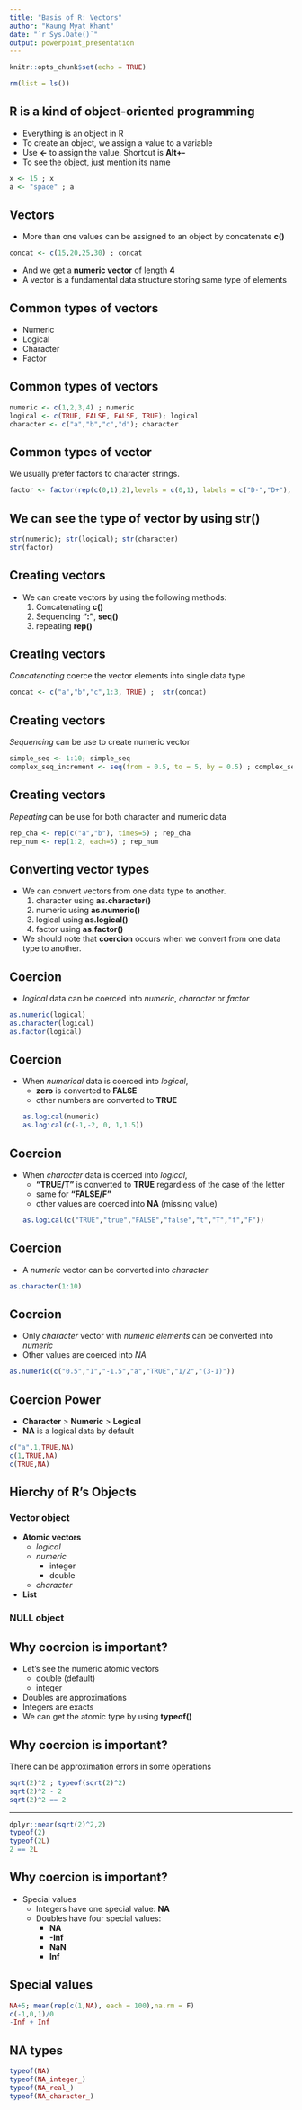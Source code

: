 ```yaml
---
title: "Basis of R: Vectors"
author: "Kaung Myat Khant"
date: "`r Sys.Date()`"
output: powerpoint_presentation
---
```


```r
knitr::opts_chunk$set(echo = TRUE)
```
```r
rm(list = ls())
```


## R is a kind of object-oriented programming

- Everything is an object in R
- To create an object, we assign a value to a variable
- Use **<-** to assign the value. Shortcut is **Alt+-**
- To see the object, just mention its name

```r
x <- 15 ; x
a <- "space" ; a
```

## Vectors

- More than one values can be assigned to an object by concatenate **c()**
```r
concat <- c(15,20,25,30) ; concat
```
- And we get a **numeric vector** of length **4**
- A vector is a fundamental data structure storing same type of elements

## Common types of vectors
- Numeric
- Logical
- Character
- Factor

## Common types of vectors

```r
numeric <- c(1,2,3,4) ; numeric
logical <- c(TRUE, FALSE, FALSE, TRUE); logical
character <- c("a","b","c","d"); character
```

## Common types of vector  
We usually prefer factors to character strings.
```r
factor <- factor(rep(c(0,1),2),levels = c(0,1), labels = c("D-","D+"), ordered =T); factor
```

## We can see the type of vector by using **str()** 
```r
str(numeric); str(logical); str(character)
str(factor)
```

## Creating vectors  
- We can create vectors by using the following methods:  
  1. Concatenating **c()**
  2. Sequencing **":"**, **seq()**
  3. repeating **rep()**

## Creating vectors
*Concatenating* coerce the vector elements into single data type
```r
concat <- c("a","b","c",1:3, TRUE) ;  str(concat)
```

## Creating vectors  
*Sequencing* can be use to create numeric vector
```r
simple_seq <- 1:10; simple_seq
complex_seq_increment <- seq(from = 0.5, to = 5, by = 0.5) ; complex_seq_increment
```

## Creating vectors
*Repeating* can be use for both character and numeric data
```r
rep_cha <- rep(c("a","b"), times=5) ; rep_cha
rep_num <- rep(1:2, each=5) ; rep_num
```

## Converting vector types
- We can convert vectors from one data type to another.
  1. character using **as.character()**
  2. numeric using **as.numeric()**
  3. logical using **as.logical()**
  4. factor using **as.factor()**
- We should note that **coercion** occurs when we convert from one data type to another.

## Coercion
- *logical* data can be coerced into *numeric*, *character* or *factor*
```r
as.numeric(logical)
as.character(logical)
as.factor(logical)
```

## Coercion
- When *numerical* data is coerced into *logical*, 
  - **zero** is converted to **FALSE** 
  - other numbers are converted to **TRUE**
```r
as.logical(numeric)
as.logical(c(-1,-2, 0, 1,1.5))
```

## Coercion
- When *character* data is coerced into *logical*, 
  - **"TRUE/T"** is converted to **TRUE** regardless of the case of the letter
  - same for **"FALSE/F"**
  - other values are coerced into **NA** (missing value)
```r
as.logical(c("TRUE","true","FALSE","false","t","T","f","F"))
```

## Coercion
- A *numeric* vector can be converted into *character*
```r
as.character(1:10)
```

## Coercion
- Only *character* vector with *numeric elements* can be converted into *numeric*
- Other values are coerced into *NA*
```r
as.numeric(c("0.5","1","-1.5","a","TRUE","1/2","(3-1)"))
```

## Coercion Power
- **Character** > **Numeric** > **Logical** 
- **NA** is a logical data by default
```r
c("a",1,TRUE,NA)
c(1,TRUE,NA)
c(TRUE,NA)
```

## Hierchy of R's Objects
### Vector object
  - **Atomic vectors**
    - *logical*
    - *numeric*
      - integer
      - double
    - *character*
  - **List** 
  
### NULL object

## Why coercion is important?
- Let's see the numeric atomic vectors
  - double (default)
  - integer
- Doubles are approximations
- Integers are exacts
- We can get the atomic type by using **typeof()**

## Why coercion is important?
There can be approximation errors in some operations
```r
sqrt(2)^2 ; typeof(sqrt(2)^2)
sqrt(2)^2 - 2 
sqrt(2)^2 == 2
```

---  
```r
dplyr::near(sqrt(2)^2,2)
typeof(2)
typeof(2L)
2 == 2L
```

## Why coercion is important?
- Special values
  - Integers have one special value: **NA**
  - Doubles have four special values: 
    - **NA**
    - **-Inf**
    - **NaN** 
    - **Inf**

## Special values
```r
NA+5; mean(rep(c(1,NA), each = 100),na.rm = F)
c(-1,0,1)/0
-Inf + Inf
```

## NA types
```r
typeof(NA)
typeof(NA_integer_)
typeof(NA_real_)
typeof(NA_character_)
```

